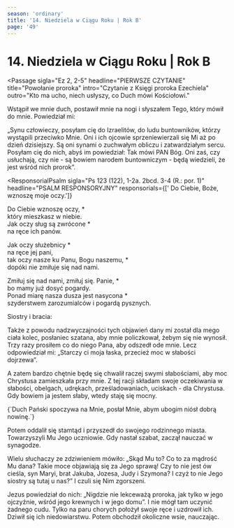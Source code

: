 ```yaml
---
season: 'ordinary'
title: '14. Niedziela w Ciągu Roku | Rok B'
page: '49'
---
```


# 14. Niedziela w Ciągu Roku | Rok B

<Passage
  sigla="Ez 2, 2-5"
  headline="PIERWSZE CZYTANIE"
  title="Powołanie proroka"
  intro="Czytanie z Księgi proroka Ezechiela"
  outro="Kto ma ucho, niech usłyszy, co Duch mówi Kościołowi."
>
  <p>Wstąpił we mnie duch, postawił mnie na nogi i słyszałem Tego, który mówił do mnie. Powiedział mi:</p>
  <p>„Synu człowieczy, posyłam cię do Izraelitów, do ludu buntowników, którzy wystąpili przeciwko Mnie. Oni i ich ojcowie sprzeniewierzali się Mi aż po dzień dzisiejszy. Są oni synami o zuchwałym obliczu i zatwardziałym sercu. Posyłam cię do nich, abyś im powiedział: Tak mówi PAN Bóg. Oni zaś, czy usłuchają, czy nie - są bowiem narodem buntowniczym - będą wiedzieli, że jest wśród nich prorok”.</p>
</Passage>

<ResponsorialPsalm
  sigla="Ps 123 (122), 1-2a. 2bcd. 3-4 (R.: por. 1)"
  headline="PSALM RESPONSORYJNY"
  responsorials={[' Do Ciebie, Boże, wznoszę moje oczy.']}
>
  <p>Do Ciebie wznoszę oczy, *<br/>który mieszkasz w niebie.<br/>Jak oczy sług są zwrócone *<br/>na ręce ich panów.</p>
  <p>Jak oczy służebnicy *<br/>na ręce jej pani,<br/>tak oczy nasze ku Panu, Bogu naszemu, *<br/>dopóki nie zmiłuje się nad nami.</p>
  <p>Zmiłuj się nad nami, zmiłuj się. Panie, *<br/>bo mamy już dosyć pogardy.<br/>Ponad miarę nasza dusza jest nasycona *<br/>szyderstwem zarozumialców i pogardą pysznych.</p>
</ResponsorialPsalm>
<Passage
  sigla="2 Kor 12, 7-10"
  headline="DRUGIE CZYTANIE"
  title="Paweł chełpi się ze swoich słabości"
  intro="Czytanie z Drugiego listu świętego Pawła Apostoła do Koryntian"
  outro="Kto ma ucho, niech usłyszy, co Duch mówi Kościołowi."
>
  <p>Siostry i bracia:</p>
  <p>Także z powodu nadzwyczajności tych objawień dany mi został dla mego ciała kolec, posłaniec szatana, aby mnie policzkował, żebym się nie wynosił. Trzy razy prosiłem co do niego Pana, aby odszedł ode mnie. Lecz odpowiedział mi: „Starczy ci moja łaska, przecież moc w słabości dojrzewa”.</p>
  <p>A zatem bardzo chętnie będę się chwalił raczej swymi słabościami, aby moc Chrystusa zamieszkała przy mnie. Z tej racji składam swoje oczekiwania w słabości, obelgach, udrękach, prześladowaniach, uciskach - dla Chrystusa. Gdy bowiem ja jestem słaby, wtedy staję się mocny.</p>
</Passage>
<Passage
  sigla="Łk 4, 18"
  headline="AKLAMACJA"
  acclamation="Alleluja, alleluja, alleluja."
>
  {`Duch Pański spoczywa na Mnie,
posłał Mnie, abym ubogim niósł dobrą nowinę.`}
</Passage>
<Passage
  sigla="Mk 6, 1-6"
  headline="EWANGELIA"
  title="Jezus nie przyjęty w Nazarecie"
  intro=" Słowa Ewangelii według świętego Marka"
  outro="Oto słowo Pańskie"
>
  <p>Potem oddalił się stamtąd i przyszedł do swojego rodzinnego miasta. Towarzyszyli Mu Jego uczniowie. Gdy nastał szabat, zaczął nauczać w synagodze.</p>
  <p>Wielu słuchaczy ze zdziwieniem mówiło: „Skąd Mu to? Co to za mądrość Mu dana? Takie moce objawiają się za Jego sprawą! Czy to nie jest ów cieśla, syn Maryi, brat Jakuba, Jozesa, Judy i Szymona? I czyż to nie Jego siostry są tutaj u nas?” I czuli się Nim zgorszeni.</p>
  <p>Jezus powiedział do nich: „Nigdzie nie lekceważą proroka, jak tylko w jego ojczyźnie, wśród jego krewnych i w jego domu”. I nie mógł tam uczynić żadnego cudu. Tylko na paru chorych położył swoje ręce i uzdrowił ich. Dziwił się ich niedowiarstwu. Potem obchodził okoliczne wsie, nauczając.</p>
</Passage>
